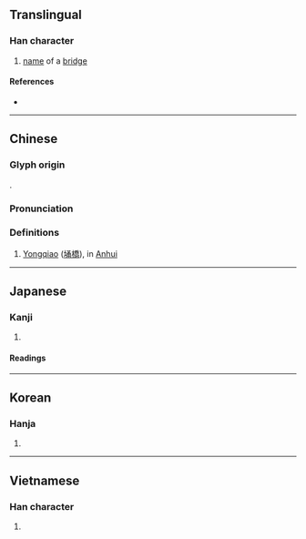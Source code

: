 {{character info/new}}
==Translingual==

===Han character===
{{Han char|rn=32|rad=土|as=07|sn=10|four=47127|canj=GNIB|ids=⿰土甬}}

# [[name]] of a [[bridge]]

====References====
* {{Han ref|kx=0229.240|dkj=05112|dj=0465.140|hdz=10447.140|uh=57C7|ud=22471|bh=D155|bd=53589}}

----

==Chinese==
{{zh-forms}}

===Glyph origin===
{{Han etym}}
{{Han compound|土|甬|ls=psc|c1=s|c2=p|t1=earth}}.

===Pronunciation===
{{zh-pron
|m=yǒng
|c=cung1,jung2,tung2
|mc=y
|oc=y
|cat=
}}

===Definitions===
{{zh-hanzi}}

# [[Yongqiao]] ([[埇橋]]), in [[Anhui]]

----

==Japanese==

===Kanji===
{{ja-kanji|grade=|rs=土07}}

# {{defn|lang=ja|sort=土07}}

====Readings====
{{ja-readings|on=[[よう]] (yō), [[ゆ]] (yu)|kun=[[おきつち]] (okitsuchi)}}

----

==Korean==

===Hanja===
{{ko-hanja|hangeul=용}}

# {{defn|lang=ko|sort=土07}}

----

==Vietnamese==

===Han character===
{{vi-hantu|thõng|rs=土07}}

# {{defn|lang=vi|sort=土07}}